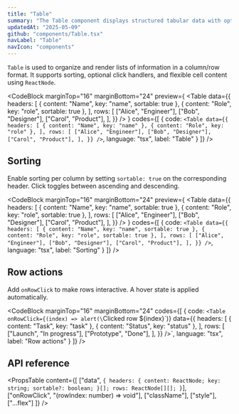 ```yaml
---
title: "Table"
summary: "The Table component displays structured tabular data with optional sorting and click interactions. It supports custom cell rendering and dynamic row behavior."
updatedAt: "2025-05-09"
github: "components/Table.tsx"
navLabel: "Table"
navIcon: "components"
---
```


`Table` is used to organize and render lists of information in a column/row format. It supports sorting, optional click handlers, and flexible cell content using `ReactNode`.

<CodeBlock
  marginTop="16"
  marginBottom="24"
  preview={
    <Table
      data={{
        headers: [
          { content: "Name", key: "name", sortable: true },
          { content: "Role", key: "role", sortable: true },
        ],
        rows: [
          ["Alice", "Engineer"],
          ["Bob", "Designer"],
          ["Carol", "Product"],
        ],
      }}
    />
  }
  codes={[
    {
      code:
`<Table
    data={{
      headers: [
        { content: "Name", key: "name" },
        { content: "Role", key: "role" },
      ],
      rows: [
        ["Alice", "Engineer"],
        ["Bob", "Designer"],
        ["Carol", "Product"],
      ],
    }}
/>`,
      language: "tsx",
      label: "Table"
    }
  ]}
/>

## Sorting

Enable sorting per column by setting `sortable: true` on the corresponding header. Click toggles between ascending and descending.

<CodeBlock
  marginTop="16"
  marginBottom="24"
  preview={
    <Table
      data={{
        headers: [
          { content: "Name", key: "name", sortable: true },
          { content: "Role", key: "role", sortable: true },
        ],
        rows: [
          ["Alice", "Engineer"],
          ["Bob", "Designer"],
          ["Carol", "Product"],
        ],
      }}
    />
  }
  codes={[
    {
      code:
`<Table
    data={{
      headers: [
        { content: "Name", key: "name", sortable: true },
        { content: "Role", key: "role", sortable: true },
      ],
      rows: [
        ["Alice", "Engineer"],
        ["Bob", "Designer"],
        ["Carol", "Product"],
      ],
    }}
/>`,
      language: "tsx",
      label: "Sorting"
    }
  ]}
/>

## Row actions

Add `onRowClick` to make rows interactive. A hover state is applied automatically.

<CodeBlock
  marginTop="16"
  marginBottom="24"
  codes={[
    {
      code:
`<Table
    onRowClick={(index) => alert(\`Clicked row \${index}\`)}
    data={{
      headers: [
        { content: "Task", key: "task" },
        { content: "Status", key: "status" },
      ],
      rows: [
        ["Launch", "In progress"],
        ["Prototype", "Done"],
      ],
    }}
/>`,
      language: "tsx",
      label: "Row actions"
    }
  ]}
/>

## API reference

<PropsTable
  content={[
    ["data", `{ headers: { content: ReactNode; key: string; sortable?: boolean; }[]; rows: ReactNode[][]; }`],
    ["onRowClick", "(rowIndex: number) => void"],
    ["className"],
    ["style"],
    ["...flex"]
  ]}
/>